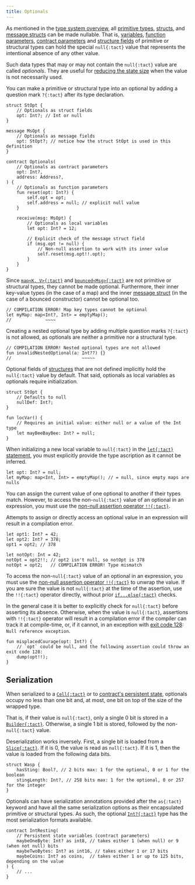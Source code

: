 ```yaml
---
title: Optionals
---
```


As mentioned in the [type system overview](/book/types#optionals), all [primitive types](/book/types#primitive-types), [structs][struct], and [message structs][message] can be made nullable. That is, [variables](/book/statements#let), [function parameters](/book/functions), [contract parameters](/book/contracts#parameters) and [structure fields][structure] of primitive or structural types can hold the special `null{:tact}` value that represents the intentional absence of any other value.

Such data types that may or may not contain the `null{:tact}` value are called _optionals_. They are useful for [reducing the state size](#serialization) when the value is not necessarily used.

You can make a primitive or structural type into an optional by adding a question mark `?{:tact}` after its type declaration.

```tact
struct StOpt {
    // Optionals as struct fields
    opt: Int?; // Int or null
}

message MsOpt {
    // Optionals as message fields
    opt: StOpt?; // notice how the struct StOpt is used in this definition
}

contract Optionals(
    // Optionals as contract parameters
    opt: Int?,
    address: Address?,
) {
    // Optionals as function parameters
    fun reset(opt: Int?) {
        self.opt = opt;
        self.address = null; // explicit null value
    }

    receive(msg: MsOpt) {
        // Optionals as local variables
        let opt: Int? = 12;

        // Explicit check of the message struct field
        if (msg.opt != null) {
            // Non-null assertion to work with its inner value
            self.reset(msg.opt!!.opt);
        }
    }
}
```

Since [`map<K, V>{:tact}`](/book/maps) and [`bounced<Msg>{:tact}`](/book/bounced) are not primitive or structural types, they cannot be made optional. Furthermore, their inner key-value types (in the case of a map) and the inner [message struct][message] (in the case of a bounced constructor) cannot be optional too.

```tact
// COMPILATION ERROR! Map key types cannot be optional
let myMap: map<Int?, Int> = emptyMap();
//             ~~~~
```

Creating a nested optional type by adding multiple question marks `?{:tact}` is not allowed, as optionals are neither a primitive nor a structural type.

```tact
// COMPILATION ERROR! Nested optional types are not allowed
fun invalidNestedOptional(a: Int??) {}
//                           ~~~~~
```

Optional fields of [structures][structure] that are not defined implicitly hold the `null{:tact}` value by default. That said, optionals as local variables as optionals require initialization.

```tact
struct StOpt {
    // Defaults to null
    nullDef: Int?;
}

fun locVar() {
    // Requires an initial value: either null or a value of the Int type
    let mayBeeBayBee: Int? = null;
}
```

When initializing a new local variable to `null{:tact}` in the [`let{:tact}` statement](/book/statements#let), you must explicitly provide the type ascription as it cannot be inferred.

```tact
let opt: Int? = null;
let myMap: map<Int, Int> = emptyMap(); // = null, since empty maps are nulls
```

You can assign the current value of one optional to another if their types match. However, to access the non-`null{:tact}` value of an optional in an expression, you must use the [non-null assertion operator `!!{:tact}`](/book/operators#unary-non-null-assert).

Attempts to assign or directly access an optional value in an expression will result in a compilation error.

```tact
let opt1: Int? = 42;
let opt2: Int? = 378;
opt1 = opt2; // 378

let notOpt: Int = 42;
notOpt = opt2!!; // opt2 isn't null, so notOpt is 378
notOpt = opt2;   // COMPILATION ERROR! Type mismatch
```

To access the non-`null{:tact}` value of an optional in an expression, you must use the [non-null assertion operator `!!{:tact}`](/book/operators#unary-non-null-assert) to unwrap the value. If you are sure the value is not `null{:tact}` at the time of the assertion, use the `!!{:tact}` operator directly, without prior [`if...else{:tact}`](/book/statements#if-else) checks.

In the general case it is better to explicitly check for `null{:tact}` before asserting its absence. Otherwise, when the value is `null{:tact}`, assertions with `!!{:tact}` operator will result in a compilation error if the compiler can track it at compile-time, or, if it cannot, in an exception with [exit code 128](/book/exit-codes#128): `Null reference exception`.

```tact
fun misplacedCourage(opt: Int?) {
    // `opt` could be null, and the following assertion could throw an exit code 128:
    dump(opt!!);
}
```

## Serialization

When serialized to a [`Cell{:tact}`][cell] or to [contract's persistent state](/book/contracts#variables), optionals occupy no less than one bit and, at most, one bit on top of the size of the wrapped type.

That is, if their value is `null{:tact}`, only a single 0 bit is stored in a [`Builder{:tact}`][builder]. Otherwise, a single 1 bit is stored, followed by the non-`null{:tact}` value.

Deserialization works inversely. First, a single bit is loaded from a [`Slice{:tact}`][slice]. If it is 0, the value is read as `null{:tact}`. If it is 1, then the value is loaded from the following data bits.

```tact
struct Wasp {
    hasSting: Bool?, // 2 bits max: 1 for the optional, 0 or 1 for the boolean
    stingLength: Int?, // 258 bits max: 1 for the optional, 0 or 257 for the integer
}
```

Optionals can have serialization annotations provided after the `as{:tact}` keyword and have all the same serialization options as their encapsulated primitive or structural types. As such, the optional [`Int?{:tact}`](/book/integers) type has the most serialization formats available.

```tact
contract IntResting(
    // Persistent state variables (contract parameters)
    maybeOneByte: Int? as int8, // takes either 1 (when null) or 9 (when not null) bits
    maybeTwoBytes: Int? as int16, // takes either 1 or 17 bits
    maybeCoins: Int? as coins,  // takes either 1 or up to 125 bits, depending on the value
) {
    // ...
}
```

[cell]: /book/cells#cells
[builder]: /book/cells#builders
[slice]: /book/cells#slices
[struct]: /book/structs-and-messages#structs
[message]: /book/structs-and-messages#messages
[structure]: /book/structs-and-messages
